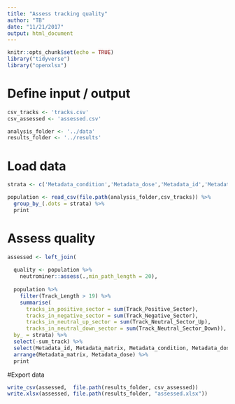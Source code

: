 ```yaml
---
title: "Assess tracking quality"
author: "TB"
date: "11/21/2017"
output: html_document
---
```


```r
knitr::opts_chunk$set(echo = TRUE)
library("tidyverse")
library("openxlsx")
```

# Define input / output  
```r
csv_tracks <- 'tracks.csv'
csv_assessed <- 'assessed.csv'

analysis_folder <- '../data'
results_folder <- '../results'
```

# Load data 
```r
strata <- c('Metadata_condition','Metadata_dose','Metadata_id','Metadata_matrix')

population <- read_csv(file.path(analysis_folder,csv_tracks)) %>% 
  group_by_(.dots = strata) %>%
  print
```

# Assess quality
```r
assessed <- left_join(
  
  quality <- population %>% 
    neutrominer::assess(.,min_path_length = 20),
  
  population %>%
    filter(Track_Length > 19) %>%
    summarise(
      tracks_in_positive_sector = sum(Track_Positive_Sector),
      tracks_in_negative_sector = sum(Track_Negative_Sector),
      tracks_in_neutral_up_sector = sum(Track_Neutral_Sector_Up),
      tracks_in_neutral_down_sector = sum(Track_Neutral_Sector_Down)),
  by_ = strata) %>%
  select(-sum_track) %>%
  select(Metadata_id, Metadata_matrix, Metadata_condition, Metadata_dose, VOT, everything()) %>%
  arrange(Metadata_matrix, Metadata_dose) %>% 
  print

```

#Export data 
```r
write_csv(assessed,  file.path(results_folder, csv_assessed))
write.xlsx(assessed, file.path(results_folder, "assessed.xlsx"))

```
